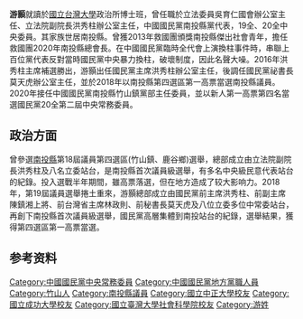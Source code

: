 {{blpunsourced|time=2015-01-16T10:41:40+00:00}}
'''游顥'''就讀於[[國立台灣大學|國立台灣大學]]政治所博士班，曾任職於立法委員吳育仁國會辦公室主任、立法院副院長洪秀柱辦公室主任，中國國民黨南投縣黨代表，19全、20全中央委員。其家族世居南投縣。曾獲2013年救國團頒獎南投縣傑出社會青年，擔任救國團2020年南投縣總會長。在中國國民黨臨時全代會上演換柱事件時，串聯上百位黨代表反對當時國民黨中央暴力換柱，破壞制度，因此名聲大噪。2016年洪秀柱主席補選勝出，游顥出任國民黨主席洪秀柱辦公室主任，後調任國民黨祕書長莫天虎辦公室主任，並於2018年以南投縣第四選區第一高票當選南投縣議員。2020年接任中國國民黨南投縣竹山鎮黨部主任委員，並以新人第一高票第四名當選國民黨20全第二屆中央常務委員。

== 政治方面 ==
曾參選[[南投縣|南投縣]]第18屆議員第四選區(竹山鎮、鹿谷鄉)選舉，總部成立由立法院副院長洪秀柱及八名立委站台，是南投縣首次議員級選舉，有多名中央級民意代表站台的紀錄。投入選戰半年期間，雖高票落選，但在地方造成了较大影响力。2018年，第19屆議員選舉捲土重來，游顥總部成立由國民黨前主席洪秀柱、前副主席陳鎮湘上將、前台灣省主席林政則、前秘書長莫天虎及八位立委多位中常委站台，再創下南投縣首次議員級選舉，國民黨高層集體到南投站台的紀錄，選舉結果，獲得第四選區第一高票當選。

== 参考资料 ==
{{Reflist|2}}

{{中國國民黨第二十屆中央委員會}}

[[Category:中國國民黨中央常務委員|Category:中國國民黨中央常務委員]]
[[Category:中國國民黨地方黨職人員|Category:中國國民黨地方黨職人員]]
[[Category:竹山人|Category:竹山人]]
[[Category:南投縣議員|Category:南投縣議員]]
[[Category:國立中正大學校友|Category:國立中正大學校友]]
[[Category:國立成功大學校友|Category:國立成功大學校友]]
[[Category:國立臺灣大學社會科學院校友|Category:國立臺灣大學社會科學院校友]]
[[Category:游姓|Category:游姓]]